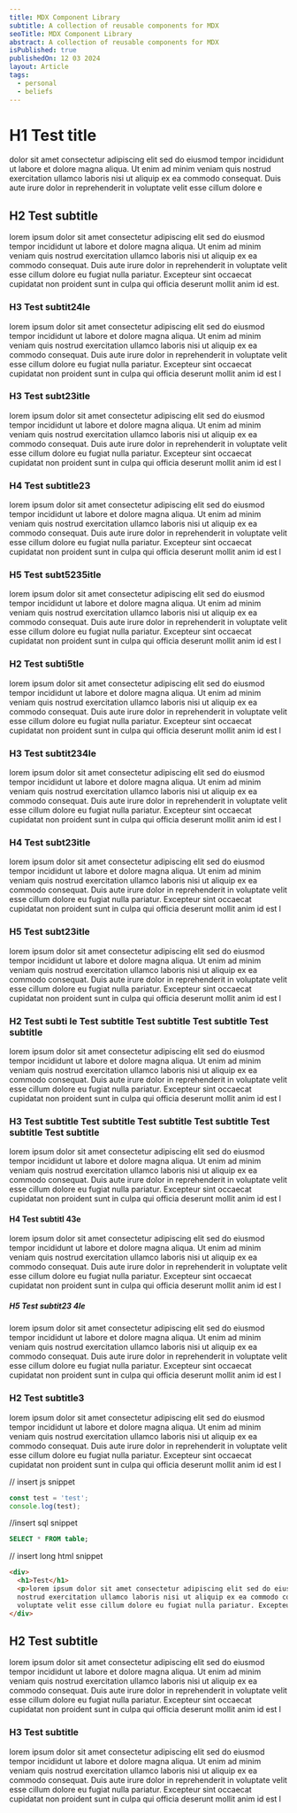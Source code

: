 ```yaml
---
title: MDX Component Library
subtitle: A collection of reusable components for MDX
seoTitle: MDX Component Library
abstract: A collection of reusable components for MDX
isPublished: true
publishedOn: 12 03 2024
layout: Article
tags:
  - personal
  - beliefs
---
```


# H1 Test title

dolor sit amet consectetur adipiscing elit sed do eiusmod tempor incididunt ut labore et dolore magna aliqua. Ut enim ad minim veniam quis 
nostrud exercitation ullamco laboris nisi ut aliquip ex ea commodo consequat. Duis aute irure dolor in reprehenderit in
voluptate velit esse cillum dolore e

## H2 Test subtitle

lorem ipsum dolor sit amet consectetur adipiscing elit sed do eiusmod tempor incididunt ut labore et dolore magna aliqua. Ut enim ad minim veniam quis 
nostrud exercitation ullamco laboris nisi ut aliquip ex ea commodo consequat. Duis aute irure dolor in reprehenderit in
voluptate velit esse cillum dolore eu fugiat nulla pariatur. Excepteur sint occaecat cupidatat non proident sunt in culpa qui officia deserunt mollit anim id est.

### H3 Test subtit24le

lorem ipsum dolor sit amet consectetur adipiscing elit sed do eiusmod tempor incididunt ut labore et dolore magna aliqua. Ut enim ad minim veniam quis 
nostrud exercitation ullamco laboris nisi ut aliquip ex ea commodo consequat. Duis aute irure dolor in reprehenderit in
voluptate velit esse cillum dolore eu fugiat nulla pariatur. Excepteur sint occaecat cupidatat non proident sunt in culpa qui officia deserunt mollit anim id est l

### H3 Test subt23itle

lorem ipsum dolor sit amet consectetur adipiscing elit sed do eiusmod tempor incididunt ut labore et dolore magna aliqua. Ut enim ad minim veniam quis 
nostrud exercitation ullamco laboris nisi ut aliquip ex ea commodo consequat. Duis aute irure dolor in reprehenderit in
voluptate velit esse cillum dolore eu fugiat nulla pariatur. Excepteur sint occaecat cupidatat non proident sunt in culpa qui officia deserunt mollit anim id est l

### H4 Test subtitle23

lorem ipsum dolor sit amet consectetur adipiscing elit sed do eiusmod tempor incididunt ut labore et dolore magna aliqua. Ut enim ad minim veniam quis 
nostrud exercitation ullamco laboris nisi ut aliquip ex ea commodo consequat. Duis aute irure dolor in reprehenderit in
voluptate velit esse cillum dolore eu fugiat nulla pariatur. Excepteur sint occaecat cupidatat non proident sunt in culpa qui officia deserunt mollit anim id est l

### H5 Test subt5235itle

lorem ipsum dolor sit amet consectetur adipiscing elit sed do eiusmod tempor incididunt ut labore et dolore magna aliqua. Ut enim ad minim veniam quis 
nostrud exercitation ullamco laboris nisi ut aliquip ex ea commodo consequat. Duis aute irure dolor in reprehenderit in
voluptate velit esse cillum dolore eu fugiat nulla pariatur. Excepteur sint occaecat cupidatat non proident sunt in culpa qui officia deserunt mollit anim id est l

### H2 Test subti5tle

lorem ipsum dolor sit amet consectetur adipiscing elit sed do eiusmod tempor incididunt ut labore et dolore magna aliqua. Ut enim ad minim veniam quis 
nostrud exercitation ullamco laboris nisi ut aliquip ex ea commodo consequat. Duis aute irure dolor in reprehenderit in
voluptate velit esse cillum dolore eu fugiat nulla pariatur. Excepteur sint occaecat cupidatat non proident sunt in culpa qui officia deserunt mollit anim id est l
### H3 Test subtit234le

lorem ipsum dolor sit amet consectetur adipiscing elit sed do eiusmod tempor incididunt ut labore et dolore magna aliqua. Ut enim ad minim veniam quis 
nostrud exercitation ullamco laboris nisi ut aliquip ex ea commodo consequat. Duis aute irure dolor in reprehenderit in
voluptate velit esse cillum dolore eu fugiat nulla pariatur. Excepteur sint occaecat cupidatat non proident sunt in culpa qui officia deserunt mollit anim id est l

### H4 Test subt23itle

lorem ipsum dolor sit amet consectetur adipiscing elit sed do eiusmod tempor incididunt ut labore et dolore magna aliqua. Ut enim ad minim veniam quis 
nostrud exercitation ullamco laboris nisi ut aliquip ex ea commodo consequat. Duis aute irure dolor in reprehenderit in
voluptate velit esse cillum dolore eu fugiat nulla pariatur. Excepteur sint occaecat cupidatat non proident sunt in culpa qui officia deserunt mollit anim id est l

### H5 Test subt23itle

lorem ipsum dolor sit amet consectetur adipiscing elit sed do eiusmod tempor incididunt ut labore et dolore magna aliqua. Ut enim ad minim veniam quis 
nostrud exercitation ullamco laboris nisi ut aliquip ex ea commodo consequat. Duis aute irure dolor in reprehenderit in
voluptate velit esse cillum dolore eu fugiat nulla pariatur. Excepteur sint occaecat cupidatat non proident sunt in culpa qui officia deserunt mollit anim id est l

### H2 Test subti le Test subtitle Test subtitle Test subtitle Test subtitle 

lorem ipsum dolor sit amet consectetur adipiscing elit sed do eiusmod tempor incididunt ut labore et dolore magna aliqua. Ut enim ad minim veniam quis 
nostrud exercitation ullamco laboris nisi ut aliquip ex ea commodo consequat. Duis aute irure dolor in reprehenderit in
voluptate velit esse cillum dolore eu fugiat nulla pariatur. Excepteur sint occaecat cupidatat non proident sunt in culpa qui officia deserunt mollit anim id est l
### H3 Test subtitle Test subtitle Test subtitle Test subtitle Test subtitle Test subtitle 

lorem ipsum dolor sit amet consectetur adipiscing elit sed do eiusmod tempor incididunt ut labore et dolore magna aliqua. Ut enim ad minim veniam quis 
nostrud exercitation ullamco laboris nisi ut aliquip ex ea commodo consequat. Duis aute irure dolor in reprehenderit in
voluptate velit esse cillum dolore eu fugiat nulla pariatur. Excepteur sint occaecat cupidatat non proident sunt in culpa qui officia deserunt mollit anim id est l

#### H4 Test subtitl 43e

lorem ipsum dolor sit amet consectetur adipiscing elit sed do eiusmod tempor incididunt ut labore et dolore magna aliqua. Ut enim ad minim veniam quis 
nostrud exercitation ullamco laboris nisi ut aliquip ex ea commodo consequat. Duis aute irure dolor in reprehenderit in
voluptate velit esse cillum dolore eu fugiat nulla pariatur. Excepteur sint occaecat cupidatat non proident sunt in culpa qui officia deserunt mollit anim id est l

##### H5 Test subtit23 4le

lorem ipsum dolor sit amet consectetur adipiscing elit sed do eiusmod tempor incididunt ut labore et dolore magna aliqua. Ut enim ad minim veniam quis 
nostrud exercitation ullamco laboris nisi ut aliquip ex ea commodo consequat. Duis aute irure dolor in reprehenderit in
voluptate velit esse cillum dolore eu fugiat nulla pariatur. Excepteur sint occaecat cupidatat non proident sunt in culpa qui officia deserunt mollit anim id est l

### H2 Test subtitle3 

lorem ipsum dolor sit amet consectetur adipiscing elit sed do eiusmod tempor incididunt ut labore et dolore magna aliqua. Ut enim ad minim veniam quis 
nostrud exercitation ullamco laboris nisi ut aliquip ex ea commodo consequat. Duis aute irure dolor in reprehenderit in
voluptate velit esse cillum dolore eu fugiat nulla pariatur. Excepteur sint occaecat cupidatat non proident sunt in culpa qui officia deserunt mollit anim id est l

// insert js snippet
```js
const test = 'test';
console.log(test);
```

//insert sql snippet
```sql
SELECT * FROM table;
```
// insert long html snippet
```html
<div>
  <h1>Test</h1>
  <p>lorem ipsum dolor sit amet consectetur adipiscing elit sed do eiusmod tempor incididunt ut labore et dolore magna aliqua. Ut enim ad minim veniam quis 
  nostrud exercitation ullamco laboris nisi ut aliquip ex ea commodo consequat. Duis aute irure dolor in reprehenderit in
  voluptate velit esse cillum dolore eu fugiat nulla pariatur. Excepteur sint occaecat cupidatat non proident sunt in culpa qui officia deserunt mollit anim id est l</p>
</div>
```

## H2 Test subtitle

lorem ipsum dolor sit amet consectetur adipiscing elit sed do eiusmod tempor incididunt ut labore et dolore magna aliqua. Ut enim ad minim veniam quis 
nostrud exercitation ullamco laboris nisi ut aliquip ex ea commodo consequat. Duis aute irure dolor in reprehenderit in
voluptate velit esse cillum dolore eu fugiat nulla pariatur. Excepteur sint occaecat cupidatat non proident sunt in culpa qui officia deserunt mollit anim id est l

### H3 Test subtitle

lorem ipsum dolor sit amet consectetur adipiscing elit sed do eiusmod tempor incididunt ut labore et dolore magna aliqua. Ut enim ad minim veniam quis 
nostrud exercitation ullamco laboris nisi ut aliquip ex ea commodo consequat. Duis aute irure dolor in reprehenderit in
voluptate velit esse cillum dolore eu fugiat nulla pariatur. Excepteur sint occaecat cupidatat non proident sunt in culpa qui officia deserunt mollit anim id est l


